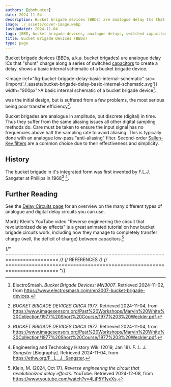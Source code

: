 ```yaml
---
authors: [gbmhunter]
date: 2024-11-04
description: Bucket brigade devices (BBDs) are analogue delay ICs that "shunt" charge along a series of switched capacitors to create a delay.
image: ./_assets/cover-image.webp
lastUpdated: 2024-11-04
tags: [BBD, bucket brigade devices, analogue delays, switched capacitors, digital sampling, capacitors]
title: Bucket Brigade Devices (BBDs)
type: page
---
```


<WarningIsNotes />

Bucket brigade devices (BBDs, a.k.a. bucket brigades) are analogue delay ICs that "shunt" charge along a series of switched [capacitors](/electronics/components/capacitors/) to create a delay. <IRef iref="fig-bucket-brigade-delay-basic-internal-schematic" /> shows a basic internal schematic of a bucket brigade device.

<Image iref="fig-bucket-brigade-delay-basic-internal-schematic" src={import('./_assets/bucket-brigade-delay-basic-internal-schematic.svg')} width="900px">A basic internal schematic of a bucket brigade device[^electrosmash-bucket-brigade-devices-mn3007].</Image>

<IRef iref="fig-bucket-brigade-delay-basic-internal-schematic" /> was the initial design, but is suffered from a few problems, the most serious being poor transfer efficiency[^bbds-circa-1977].

Bucket brigades are analogue in amplitude, but discrete (digital) in time. Thus they suffer from the same aliasing issues all other digital sampling methods do. Care must be taken to ensure the input signal has no frequencies above half the sampling rate to avoid aliasing. This is typically done with an analogue low-pass "anti-aliasing" filter. Second-order [Sallen-Key filters](/electronics/circuit-design/analogue-filters/sallen-key-filters/) are a common choice due to their effectiveness and simplicity.

## History

The bucket brigade in it's integrated form was first invented by F.L.J. Sangster at Phillips in 1968[^bbds-circa-1977] [^ethw-flj-sangster]. 

## Further Reading

See the [Delay Circuits page](/electronics/circuit-design/delays/) for an overview on the many different types of analogue and digital delay circuits you can use.

Moritz Klein's YouTube video "Reverse engineering the circuit that revolutionized delay effects" is a great animated tutorial on how bucket brigade circuits work, including how they manage to completely transfer charge (well, the deficit of charge) between capacitors.[^moritz-klein-bucket-brigade-devices]

{/* ======================================================================== */}
{/* REFERENCES */}
{/* ======================================================================== */}

[^bbds-circa-1977]: _BUCKET BRIGADE DEVICES CIRCA 1977_. Retrieved 2024-11-04, from https://www.imagesensors.org/Past%20Workshops/Marvin%20White%20Collection/1977%20Short%20Course/1977%203%20Weckler.pdf.
[^electrosmash-bucket-brigade-devices-mn3007]: ElectroSmash. _Bucket Brigade Devices: MN3007_. Retrieved 2024-11-02, from https://www.electrosmash.com/mn3007-bucket-brigade-devices.
[^ethw-flj-sangster]: Engineering and Technology History Wiki (2019, Jan 18). _F. L. J. Sangster_ [Biography]. Retrieved 2024-11-04, from https://ethw.org/F._L._J._Sangster. 
[^moritz-klein-bucket-brigade-devices]: Klein, M. (2024, Oct 17). _Reverse engineering the circuit that revolutionized delay effects_. YouTube. Retrieved 2024-12-08, from https://www.youtube.com/watch?v=4LjP5Y1yxXs.
